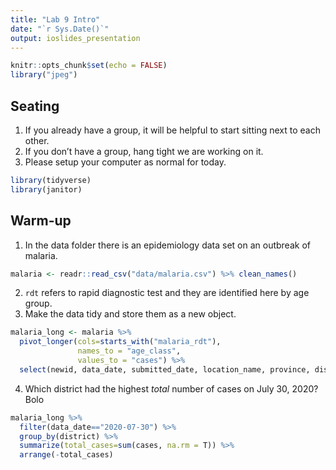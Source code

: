 ```yaml
---
title: "Lab 9 Intro"
date: "`r Sys.Date()`"
output: ioslides_presentation
---
```


```r
knitr::opts_chunk$set(echo = FALSE)
library("jpeg")
```

## Seating
1. If you already have a group, it will be helpful to start sitting next to each other.
2. If you don't have a group, hang tight we are working on it.
3. Please setup your computer as normal for today.


```r
library(tidyverse)
library(janitor)
```



## Warm-up
1. In the data folder there is an epidemiology data set on an outbreak of malaria.
```r
malaria <- readr::read_csv("data/malaria.csv") %>% clean_names()
```

2. `rdt` refers to rapid diagnostic test and they are identified here by age group.
3. Make the data tidy and store them as a new object.

```r
malaria_long <- malaria %>% 
  pivot_longer(cols=starts_with("malaria_rdt"),
               names_to = "age_class",
               values_to = "cases") %>% 
  select(newid, data_date, submitted_date, location_name, province, district, age_class, cases)
```

4. Which district had the highest *total* number of cases on July 30, 2020?
Bolo
```r
malaria_long %>% 
  filter(data_date=="2020-07-30") %>% 
  group_by(district) %>% 
  summarize(total_cases=sum(cases, na.rm = T)) %>% 
  arrange(-total_cases)
```


